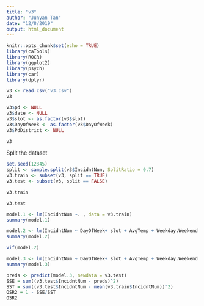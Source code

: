 ```yaml
---
title: "v3"
author: "Junyan Tan"
date: "12/8/2019"
output: html_document
---
```


```r
knitr::opts_chunk$set(echo = TRUE)
library(caTools)
library(ROCR)
library(ggplot2)
library(psych)
library(car)
library(dplyr)
```

```r
v3 <- read.csv("v3.csv")
v3
```

```r
v3$pd <- NULL
v3$date <- NULL
v3$slot <- as.factor(v3$slot)
v3$DayOfWeek <- as.factor(v3$DayOfWeek)
v3$PdDistrict <- NULL
```

```r
v3
```

Split the dataset
```r
set.seed(12345)
split <- sample.split(v3$IncidntNum, SplitRatio = 0.7)
v3.train <- subset(v3, split == TRUE)
v3.test <- subset(v3, split == FALSE)
```

```r
v3.train
```

```r
v3.test
```

```r
model.1 <- lm(IncidntNum ~. , data = v3.train)
summary(model.1)
```

```r
model.2 <- lm(IncidntNum ~ DayOfWeek+ slot + AvgTemp + Weekday.Weekend + Flood_Per + Heat_Per + Liq_Per + Haz_Score + Imp_Per + Tree_Per + PM_Conc + Tox_Per + Env_Score, data = v3.train)
summary(model.2)
```

```r
vif(model.2)
```

```r
model.3 <- lm(IncidntNum ~ DayOfWeek+ slot + AvgTemp + Weekday.Weekend + Flood_Per + Heat_Per + Liq_Per + Tree_Per + PM_Conc + Tox_Per, data = v3.train)
summary(model.3)
```

```r
preds <- predict(model.3, newdata = v3.test)
SSE = sum((v3.test$IncidntNum - preds)^2)
SST = sum((v3.test$IncidntNum - mean(v3.train$IncidntNum))^2)
OSR2 = 1 - SSE/SST
OSR2
```













